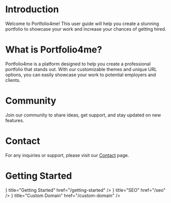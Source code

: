 
# Introduction
Welcome to Portfolio4me! This user guide will help you create a stunning portfolio to showcase your work and increase your chances of getting hired.

# What is Portfolio4me?
Portfolio4me is a platform designed to help you create a professional portfolio that stands out. With our customizable themes and unique URL options, you can easily showcase your work to potential employers and clients.

# Community
Join our community to share ideas, get support, and stay updated on new features.

# Contact
For any inquiries or support, please visit our [Contact](https://portfolio4me.com/contact) page.

# Getting Started
<Cards>
    <Card icon={<StartIcon />} title="Getting Started" href="/getting-started" />
    <Card icon={<SeoIcon />} title="SEO" href="/seo" />
    <Card icon={<DomainIcon />} title="Custom Domain" href="/custom-domain" />
</Cards>